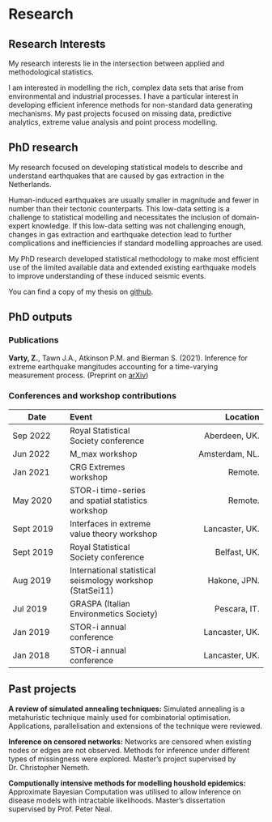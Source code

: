 # Research 

## Research Interests 

My research interests lie in the intersection between applied and methodological statistics. 

I am interested in modelling the rich, complex data sets that arise from environmental and industrial processes. I have a particular interest in developing efficient inference methods for non-standard data generating mechanisms. My past projects focused on missing data, predictive analytics, extreme value analysis and point process modelling.  

## PhD research
My research focused on developing statistical models to describe and understand earthquakes that are caused by gas extraction in the Netherlands. 

Human-induced earthquakes are usually smaller in magnitude and fewer in number than their tectonic counterparts. This low-data setting is a challenge to statistical modelling and necessitates the inclusion of domain-expert knowledge. If this low-data setting was not challenging enough, changes in gas extraction and earthquake detection lead to further complications and inefficiencies if standard modelling approaches are used.

My PhD research developed statistical methodology to make most efficient use of the limited available data and extended existing earthquake models to improve understanding of these induced seismic events. 

You can find a copy of my thesis on [github](https://github.com/zakvarty/varty_thesis_public). 


## PhD outputs

### Publications 
**Varty, Z.**, Tawn J.A., Atkinson P.M. and Bierman S. (2021). Inference for extreme earthquake mangitudes accounting for a time-varying measurement process. (Preprint on [arXiv](https://arxiv.org/abs/2102.00884))


### Conferences and workshop contributions

| Date      | Event | Location |
|-----------|:-----------------|------------------:|
| Sep 2022  | Royal Statistical Society conference | Aberdeen, UK. |
| Jun 2022  | M\_max workshop | Amsterdam, NL. |
| Jan 2021  | CRG Extremes workshop | Remote. |
| May 2020 | STOR-i time-series and spatial statistics workshop | Remote. | 
| Sept 2019 | Interfaces in extreme value theory workshop| Lancaster, UK. |
| Sept 2019 | Royal Statistical Society conference | Belfast, UK. |
| Aug  2019 | International statistical seismology workshop (StatSei11) | Hakone, JPN.|
| Jul 2019 | GRASPA (Italian Environmetics Society)| Pescara, IT. |
| Jan 2019 | STOR-i annual conference | Lancaster, UK. |
| Jan 2018 | STOR-i annual conference | Lancaster, UK. |


## Past projects

__A review of simulated annealing techniques:__ Simulated annealing is a metahuristic technique mainly used for combinatorial optimisation. Applications, parallelisation and extensions of the technique were reviewed.

__Inference on censored networks:__ Networks are censored when existing nodes or edges are not observed. Methods for inference under different types of missingness were explored. Master's project supervised by Dr. Christopher Nemeth.

__Computionally intensive methods for modelling houshold epidemics:__
Approximate Bayesian Computation was utilised to allow inference on disease models with intractable likelihoods. Master's dissertation supervised by Prof. Peter Neal.
